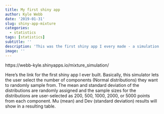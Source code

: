 ```yaml
---
title: My first shiny app
author: Kyle Webb
date: '2019-01-31'
slug: shiny-app-mixture
categories: 
  - statistics
tags: [statistics]
subtitle: ''
description: 'This was the first shiny app I every made - a simulation of gaussian mixtures.'
image: ''
---
```


https://webb-kyle.shinyapps.io/mixture_simulation/

Here's the link for the first shiny app I ever built. Basically, this simulator lets the user select the number of components (Normal distributions) they want to randomly sample from. The mean and standard deviation of the distributions are randomly assigned and the sample sizes for the distributions are user-selected as 200, 500, 1000, 2000, or 5000 points from each component. Mu (mean) and Dev (standard deviation) results will show in a resulting table. 